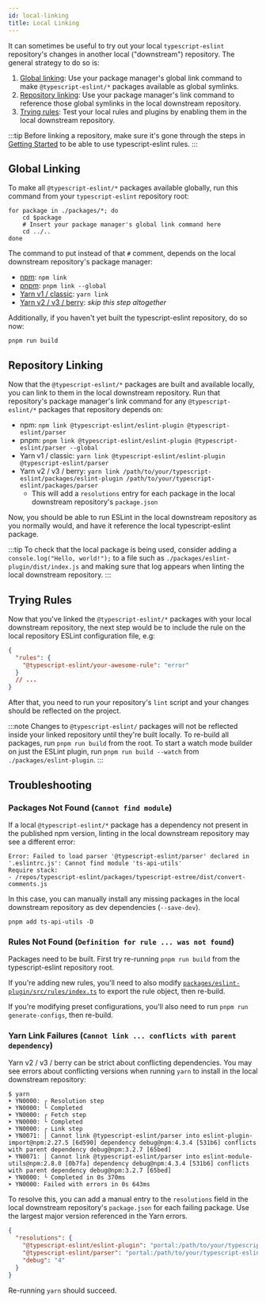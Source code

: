 ```yaml
---
id: local-linking
title: Local Linking
---
```


It can sometimes be useful to try out your local `typescript-eslint` repository's changes in another local ("downstream") repository.
The general strategy to do so is:

1. [Global linking](#global-linking): Use your package manager's global link command to make `@typescript-eslint/*` packages available as global symlinks.
2. [Repository linking](#repository-linking): Use your package manager's link command to reference those global symlinks in the local downstream repository.
3. [Trying rules](#trying-rules): Test your local rules and plugins by enabling them in the local downstream repository.

:::tip
Before linking a repository, make sure it's gone through the steps in [Getting Started](../../getting-started/Quickstart.mdx) to be able to use typescript-eslint rules.
:::

## Global Linking

To make all `@typescript-eslint/*` packages available globally, run this command from your `typescript-eslint` repository root:

```shell
for package in ./packages/*; do
    cd $package
    # Insert your package manager's global link command here
    cd ../..
done
```

The command to put instead of that `#` comment, depends on the local downstream repository's package manager:

- [npm](https://docs.npmjs.com/cli/v9/commands/npm-link 'npm link docs'): `npm link`
- [pnpm](https://pnpm.io/cli/link 'pnpm link docs'): `pnpm link --global`
- [Yarn v1 / classic](https://classic.yarnpkg.com/lang/en/docs/cli/link/ 'Yarn v1 / classic docs'): `yarn link`
- [Yarn v2 / v3 / berry](https://yarnpkg.com/cli/link 'Yarn v2 / v3 / berry docs'): _skip this step altogether_

Additionally, if you haven't yet built the typescript-eslint repository, do so now:

```shell
pnpm run build
```

## Repository Linking

Now that the `@typescript-eslint/*` packages are built and available locally, you can link to them in the local downstream repository.
Run that repository's package manager's link command for any `@typescript-eslint/*` packages that repository depends on:

- npm: `npm link @typescript-eslint/eslint-plugin @typescript-eslint/parser`
- pnpm: `pnpm link @typescript-eslint/eslint-plugin @typescript-eslint/parser --global`
- Yarn v1 / classic: `yarn link @typescript-eslint/eslint-plugin @typescript-eslint/parser`
- Yarn v2 / v3 / berry: `yarn link /path/to/your/typescript-eslint/packages/eslint-plugin /path/to/your/typescript-eslint/packages/parser`
  - This will add a `resolutions` entry for each package in the local downstream repository's `package.json`

Now, you should be able to run ESLint in the local downstream repository as you normally would, and have it reference the local typescript-eslint package.

:::tip
To check that the local package is being used, consider adding a `console.log("Hello, world!");` to a file such as `./packages/eslint-plugin/dist/index.js` and making sure that log appears when linting the local downstream repository.
:::

## Trying Rules

Now that you've linked the `@typescript-eslint/*` packages with your local downstream repository, the next step would be to include the rule on the local repository ESLint configuration file, e.g:

```json title=".eslintrc.json"
{
  "rules": {
    "@typescript-eslint/your-awesome-rule": "error"
  }
  // ...
}
```

After that, you need to run your repository's `lint` script and your changes should be reflected on the project.

:::note
Changes to `@typescript-eslint/` packages will not be reflected inside your linked repository until they're built locally.
To re-build all packages, run `pnpm run build` from the root.
To start a watch mode builder on just the ESLint plugin, run `pnpm run build --watch` from `./packages/eslint-plugin`.
:::

## Troubleshooting

### Packages Not Found (`Cannot find module`)

If a local `@typescript-eslint/*` package has a dependency not present in the published npm version, linting in the local downstream repository may see a different error:

```plaintext
Error: Failed to load parser '@typescript-eslint/parser' declared in '.eslintrc.js': Cannot find module 'ts-api-utils'
Require stack:
- /repos/typescript-eslint/packages/typescript-estree/dist/convert-comments.js
```

In this case, you can manually install any missing packages in the local downstream repository as dev dependencies (`--save-dev`).

```shell
pnpm add ts-api-utils -D
```

### Rules Not Found (`Definition for rule ... was not found`)

Packages need to be built.
First try re-running `pnpm run build` from the typescript-eslint repository root.

If you're adding new rules, you'll need to also modify [`packages/eslint-plugin/src/rules/index.ts`](https://github.com/typescript-eslint/typescript-eslint/blob/main/packages/eslint-plugin/src/rules/index.ts) to export the rule object, then re-build.

If you're modifying preset configurations, you'll also need to run `pnpm run generate-configs`, then re-build.

### Yarn Link Failures (`Cannot link ... conflicts with parent dependency`)

Yarn v2 / v3 / berry can be strict about conflicting dependencies.
You may see errors about conflicting versions when running `yarn` to install in the local downstream repository:

```plaintext
$ yarn
➤ YN0000: ┌ Resolution step
➤ YN0000: └ Completed
➤ YN0000: ┌ Fetch step
➤ YN0000: └ Completed
➤ YN0000: ┌ Link step
➤ YN0071: │ Cannot link @typescript-eslint/parser into eslint-plugin-import@npm:2.27.5 [6d590] dependency debug@npm:4.3.4 [531b6] conflicts with parent dependency debug@npm:3.2.7 [65bed]
➤ YN0071: │ Cannot link @typescript-eslint/parser into eslint-module-utils@npm:2.8.0 [0b7fa] dependency debug@npm:4.3.4 [531b6] conflicts with parent dependency debug@npm:3.2.7 [65bed]
➤ YN0000: └ Completed in 0s 370ms
➤ YN0000: Failed with errors in 0s 643ms
```

To resolve this, you can add a manual entry to the `resolutions` field in the local downstream repository's `package.json` for each failing package.
Use the largest major version referenced in the Yarn errors.

```json
{
  "resolutions": {
    "@typescript-eslint/eslint-plugin": "portal:/path/to/your/typescript-eslint/packages/eslint-plugin",
    "@typescript-eslint/parser": "portal:/path/to/your/typescript-eslint/packages/parser",
    "debug": "4"
  }
}
```

Re-running `yarn` should succeed.
